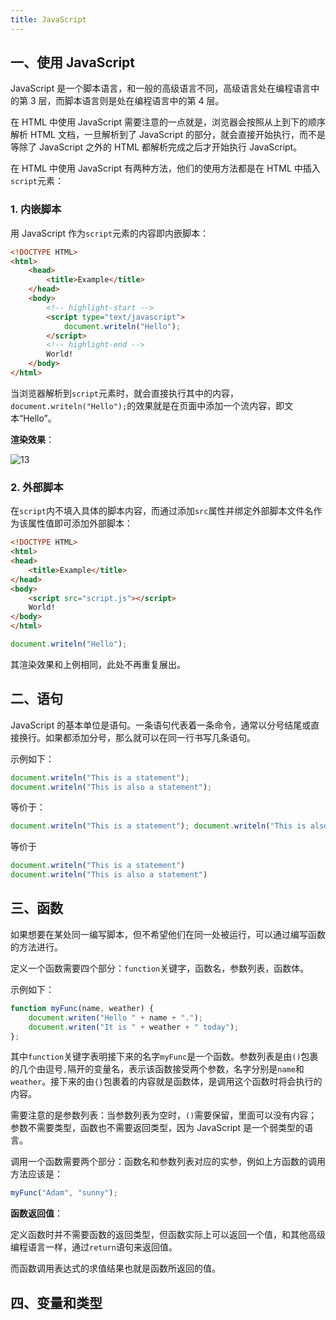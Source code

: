 ```yaml
---
title: JavaScript
---
```


## 一、使用 JavaScript

JavaScript 是一个脚本语言，和一般的高级语言不同，高级语言处在编程语言中的第 3 层，而脚本语言则是处在编程语言中的第 4 层。

在 HTML 中使用 JavaScript 需要注意的一点就是，浏览器会按照从上到下的顺序解析 HTML 文档，一旦解析到了 JavaScript 的部分，就会直接开始执行，而不是等除了 JavaScript 之外的 HTML 都解析完成之后才开始执行 JavaScript。

在 HTML 中使用 JavaScript 有两种方法，他们的使用方法都是在 HTML 中插入`script`元素：

### 1. 内嵌脚本

用 JavaScript 作为`script`元素的内容即内嵌脚本：

```html
<!DOCTYPE HTML>
<html>
    <head>
        <title>Example</title>
    </head>
    <body>
        <!-- highlight-start -->
        <script type="text/javascript">
            document.writeln("Hello");
        </script>
        <!-- highlight-end -->
        World!
    </body>
</html>
```

当浏览器解析到`script`元素时，就会直接执行其中的内容，`document.writeln("Hello");`的效果就是在页面中添加一个流内容，即文本“Hello”。

**渲染效果**：

![13](/imgs/Web应用开发/Web基础/13.png)



### 2. 外部脚本

在`script`内不填入具体的脚本内容，而通过添加`src`属性并绑定外部脚本文件名作为该属性值即可添加外部脚本：

<Tabs>

<TabItem value="html" label="index.html">

```html
<!DOCTYPE HTML>
<html>
<head>
    <title>Example</title>
</head>
<body>
    <script src="script.js"></script>
    World!
</body>
</html>
```

</TabItem>

<TabItem value="js" label="script.js">

```js
document.writeln("Hello");
```

</TabItem>

</Tabs>

其渲染效果和上例相同，此处不再重复展出。



## 二、语句

JavaScript 的基本单位是语句。一条语句代表着一条命令，通常以分号结尾或直接换行。如果都添加分号，那么就可以在同一行书写几条语句。

示例如下：

```js
document.writeln("This is a statement");
document.writeln("This is also a statement");
```

等价于：

```js
document.writeln("This is a statement"); document.writeln("This is also a statement")
```

等价于

```js
document.writeln("This is a statement")
document.writeln("This is also a statement")
```



## 三、函数

如果想要在某处同一编写脚本，但不希望他们在同一处被运行，可以通过编写函数的方法进行。

定义一个函数需要四个部分：`function`关键字，函数名，参数列表，函数体。

示例如下：

```js
function myFunc(name, weather) {
    document.writen("Hello " + name + ".");
    document.writen("It is " + weather + " today");
};
```

其中`function`关键字表明接下来的名字`myFunc`是一个函数。参数列表是由`()`包裹的几个由逗号`,`隔开的变量名，表示该函数接受两个参数，名字分别是`name`和`weather`。接下来的由`{}`包裹着的内容就是函数体，是调用这个函数时将会执行的内容。

需要注意的是参数列表：当参数列表为空时，`()`需要保留，里面可以没有内容；参数不需要类型，函数也不需要返回类型，因为 JavaScript 是一个弱类型的语言。

调用一个函数需要两个部分：函数名和参数列表对应的实参，例如上方函数的调用方法应该是：

```js
myFunc("Adam", "sunny");
```

**函数返回值**：

定义函数时并不需要函数的返回类型，但函数实际上可以返回一个值，和其他高级编程语言一样，通过`return`语句来返回值。

而函数调用表达式的求值结果也就是函数所返回的值。



## 四、变量和类型

